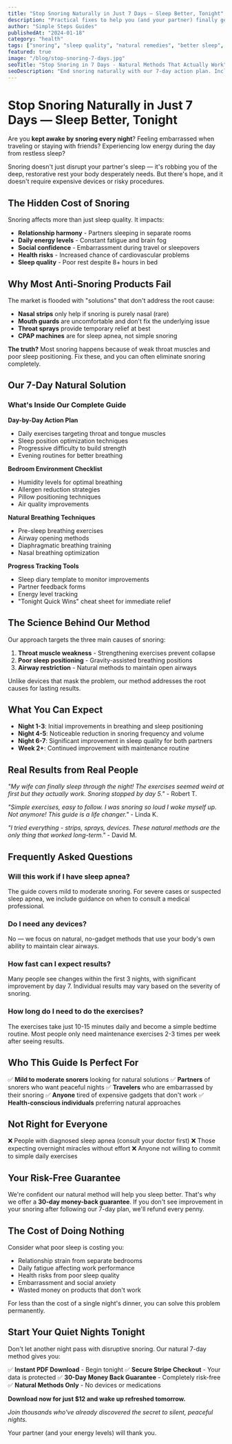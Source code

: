 ```yaml
---
title: "Stop Snoring Naturally in Just 7 Days — Sleep Better, Tonight"
description: "Practical fixes to help you (and your partner) finally get a good night's sleep. Natural, proven methods that work without devices or medications."
author: "Simple Steps Guides"
publishedAt: "2024-01-18"
category: "health"
tags: ["snoring", "sleep quality", "natural remedies", "better sleep", "health tips"]
featured: true
image: "/blog/stop-snoring-7-days.jpg"
seoTitle: "Stop Snoring in 7 Days - Natural Methods That Actually Work"
seoDescription: "End snoring naturally with our 7-day action plan. Includes daily exercises, sleep position changes, and bedroom optimization tips that deliver results."
---
```


# Stop Snoring Naturally in Just 7 Days — Sleep Better, Tonight

Are you **kept awake by snoring every night**? Feeling embarrassed when traveling or staying with friends? Experiencing low energy during the day from restless sleep? 

Snoring doesn't just disrupt your partner's sleep — it's robbing you of the deep, restorative rest your body desperately needs. But there's hope, and it doesn't require expensive devices or risky procedures.

## The Hidden Cost of Snoring

Snoring affects more than just sleep quality. It impacts:
- **Relationship harmony** - Partners sleeping in separate rooms
- **Daily energy levels** - Constant fatigue and brain fog
- **Social confidence** - Embarrassment during travel or sleepovers
- **Health risks** - Increased chance of cardiovascular problems
- **Sleep quality** - Poor rest despite 8+ hours in bed

## Why Most Anti-Snoring Products Fail

The market is flooded with "solutions" that don't address the root cause:
- **Nasal strips** only help if snoring is purely nasal (rare)
- **Mouth guards** are uncomfortable and don't fix the underlying issue
- **Throat sprays** provide temporary relief at best
- **CPAP machines** are for sleep apnea, not simple snoring

**The truth?** Most snoring happens because of weak throat muscles and poor sleep positioning. Fix these, and you can often eliminate snoring completely.

## Our 7-Day Natural Solution

### What's Inside Our Complete Guide

**Day-by-Day Action Plan**
- Daily exercises targeting throat and tongue muscles
- Sleep position optimization techniques  
- Progressive difficulty to build strength
- Evening routines for better breathing

**Bedroom Environment Checklist**
- Humidity levels for optimal breathing
- Allergen reduction strategies
- Pillow positioning techniques
- Air quality improvements

**Natural Breathing Techniques**
- Pre-sleep breathing exercises
- Airway opening methods
- Diaphragmatic breathing training
- Nasal breathing optimization

**Progress Tracking Tools**
- Sleep diary template to monitor improvements
- Partner feedback forms
- Energy level tracking
- "Tonight Quick Wins" cheat sheet for immediate relief

<CTABanner />

## The Science Behind Our Method

Our approach targets the three main causes of snoring:

1. **Throat muscle weakness** - Strengthening exercises prevent collapse
2. **Poor sleep positioning** - Gravity-assisted breathing positions
3. **Airway restriction** - Natural methods to maintain open airways

Unlike devices that mask the problem, our method addresses the root causes for lasting results.

## What You Can Expect

- **Night 1-3**: Initial improvements in breathing and sleep positioning
- **Night 4-5**: Noticeable reduction in snoring frequency and volume  
- **Night 6-7**: Significant improvement in sleep quality for both partners
- **Week 2+**: Continued improvement with maintenance routine

## Real Results from Real People

*"My wife can finally sleep through the night! The exercises seemed weird at first but they actually work. Snoring stopped by day 5."* - Robert T.

*"Simple exercises, easy to follow. I was snoring so loud I woke myself up. Not anymore! This guide is a life changer."* - Linda K.

*"I tried everything - strips, sprays, devices. These natural methods are the only thing that worked long-term."* - David M.

## Frequently Asked Questions

### Will this work if I have sleep apnea?
The guide covers mild to moderate snoring. For severe cases or suspected sleep apnea, we include guidance on when to consult a medical professional.

### Do I need any devices?
No — we focus on natural, no-gadget methods that use your body's own ability to maintain clear airways.

### How fast can I expect results?
Many people see changes within the first 3 nights, with significant improvement by day 7. Individual results may vary based on the severity of snoring.

### How long do I need to do the exercises?
The exercises take just 10-15 minutes daily and become a simple bedtime routine. Most people only need maintenance exercises 2-3 times per week after seeing results.

## Who This Guide Is Perfect For

✅ **Mild to moderate snorers** looking for natural solutions
✅ **Partners** of snorers who want peaceful nights
✅ **Travelers** who are embarrassed by their snoring
✅ **Anyone** tired of expensive gadgets that don't work
✅ **Health-conscious individuals** preferring natural approaches

## Not Right for Everyone

❌ People with diagnosed sleep apnea (consult your doctor first)
❌ Those expecting overnight miracles without effort
❌ Anyone not willing to commit to simple daily exercises

## Your Risk-Free Guarantee

We're confident our natural method will help you sleep better. That's why we offer a **30-day money-back guarantee**. If you don't see improvement in your snoring after following our 7-day plan, we'll refund every penny.

## The Cost of Doing Nothing

Consider what poor sleep is costing you:
- Relationship strain from separate bedrooms
- Daily fatigue affecting work performance  
- Health risks from poor sleep quality
- Embarrassment and social anxiety
- Wasted money on products that don't work

For less than the cost of a single night's dinner, you can solve this problem permanently.

## Start Your Quiet Nights Tonight

Don't let another night pass with disruptive snoring. Our natural 7-day method gives you:

✅ **Instant PDF Download** - Begin tonight
✅ **Secure Stripe Checkout** - Your data is protected
✅ **30-Day Money Back Guarantee** - Completely risk-free
✅ **Natural Methods Only** - No devices or medications

**Download now for just $12 and wake up refreshed tomorrow.**

*Join thousands who've already discovered the secret to silent, peaceful nights.*

Your partner (and your energy levels) will thank you.
